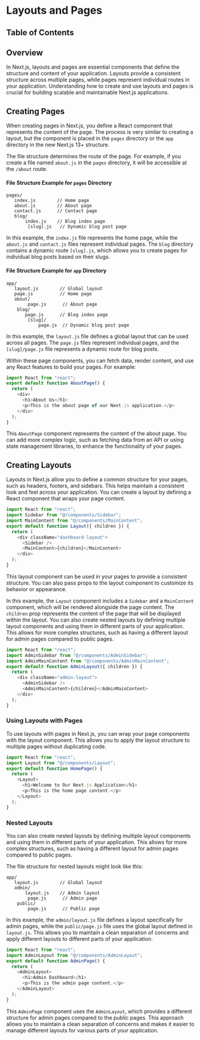 
# Layouts and Pages

## Table of Contents

## Overview

In Next.js, layouts and pages are essential components that define the structure and content of your application. Layouts provide a consistent structure across multiple pages, while pages represent individual routes in your application. Understanding how to create and use layouts and pages is crucial for building scalable and maintainable Next.js applications.

## Creating Pages

When creating pages in Next.js, you define a React component that represents the content of the page. The process is very similar to creating a layout, but the component is placed in the `pages` directory or the `app` directory in the new Next.js 13+ structure.

The file structure determines the route of the page. For example, if you create a file named `about.js` in the `pages` directory, it will be accessible at the `/about` route.

#### File Structure Example for `pages` Directory

```plaintext
pages/
   index.js        // Home page
   about.js        // About page
   contact.js      // Contact page
   blog/
       index.js    // Blog index page
        [slug].js   // Dynamic blog post page
```

In this example, the `index.js` file represents the home page, while the `about.js` and `contact.js` files represent individual pages. The `blog` directory contains a dynamic route `[slug].js`, which allows you to create pages for individual blog posts based on their slugs.

#### File Structure Example for `app` Directory

```plaintext
app/
   layout.js        // Global layout
   page.js          // Home page
   about/
        page.js      // About page
    blog/
       page.js      // Blog index page
        [slug]/
            page.js  // Dynamic blog post page
```

In this example, the `layout.js` file defines a global layout that can be used across all pages. The `page.js` files represent individual pages, and the `[slug]/page.js` file represents a dynamic route for blog posts.

Within these page components, you can fetch data, render content, and use any React features to build your pages. For example:

```javascript
import React from "react";
export default function AboutPage() {
  return (
    <div>
      <h1>About Us</h1>
      <p>This is the about page of our Next.js application.</p>
    </div>
  );
}
```

This `AboutPage` component represents the content of the about page. You can add more complex logic, such as fetching data from an API or using state management libraries, to enhance the functionality of your pages.

<BackToTop />

## Creating Layouts

Layouts in Next.js allow you to define a common structure for your pages, such as headers, footers, and sidebars. This helps maintain a consistent look and feel across your application. You can create a layout by defining a React component that wraps your page content.

```javascript
import React from "react";
import Sidebar from "@/components/Sidebar";
import MainContent from "@/components/MainContent";
export default function Layout({ children }) {
  return (
    <div className="dashboard-layout">
      <Sidebar />
      <MainContent>{children}</MainContent>
    </div>
  );
}
```

This layout component can be used in your pages to provide a consistent structure. You can also pass props to the layout component to customize its behavior or appearance.

In this example, the `Layout` component includes a `Sidebar` and a `MainContent` component, which will be rendered alongside the page content. The `children` prop represents the content of the page that will be displayed within the layout.
You can also create nested layouts by defining multiple layout components and using them in different parts of your application. This allows for more complex structures, such as having a different layout for admin pages compared to public pages.

```javascript
import React from "react";
import AdminSidebar from "@/components/AdminSidebar";
import AdminMainContent from "@/components/AdminMainContent";
export default function AdminLayout({ children }) {
  return (
    <div className="admin-layout">
      <AdminSidebar />
      <AdminMainContent>{children}</AdminMainContent>
    </div>
  );
}
```

### Using Layouts with Pages

To use layouts with pages in Next.js, you can wrap your page components with the layout component. This allows you to apply the layout structure to multiple pages without duplicating code.

```javascript
import React from "react";
import Layout from "@/components/Layout";
export default function HomePage() {
  return (
    <Layout>
      <h1>Welcome to Our Next.js Application</h1>
      <p>This is the home page content.</p>
    </Layout>
  );
}
```

### Nested Layouts

You can also create nested layouts by defining multiple layout components and using them in different parts of your application. This allows for more complex structures, such as having a different layout for admin pages compared to public pages.

The file structure for nested layouts might look like this:

```plaintext
app/
   layout.js        // Global layout
   admin/
       layout.js    // Admin layout
        page.js      // Admin page
    public/
        page.js      // Public page
```

In this example, the `admin/layout.js` file defines a layout specifically for admin pages, while the `public/page.js` file uses the global layout defined in `layout.js`. This allows you to maintain a clean separation of concerns and apply different layouts to different parts of your application.

```javascript
import React from "react";
import AdminLayout from "@/components/AdminLayout";
export default function AdminPage() {
  return (
    <AdminLayout>
      <h1>Admin Dashboard</h1>
      <p>This is the admin page content.</p>
    </AdminLayout>
  );
}
```

This `AdminPage` component uses the `AdminLayout`, which provides a different structure for admin pages compared to the public pages. This approach allows you to maintain a clean separation of concerns and makes it easier to manage different layouts for various parts of your application.

<BackToTop />
